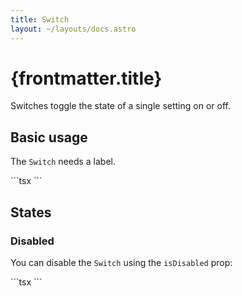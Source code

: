 ```yaml
---
title: Switch
layout: ~/layouts/docs.astro
---
```



# {frontmatter.title}

Switches toggle the state of a single setting on or off.

## Basic usage

The `Switch` needs a label.

<Playground>
  <BasicExample client:load />
  <div slot="code">
    ```tsx
    <Switch label="Dark theme" />
    ```
  </div>
</Playground>

## States

### Disabled

You can disable the `Switch` using the `isDisabled` prop:

<Playground>
  <DisabledExample client:load />
  <div slot="code">
    ```tsx
    <Switch label="Dark theme" isDisabled />
    <Switch label="Dark theme" defaultIsChecked isDisabled />
    ```
  </div>
</Playground>
